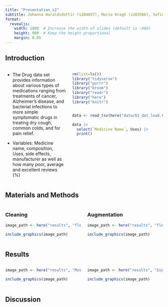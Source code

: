 ```yaml
---
title: "Presentation_v2"
subtitle: Johanna Haraldsdottir (s204657), Marie Kragh (s203566), Sofie Bruun (s194678), Amalie Schultz-Nielsen (s204643) and Malou Bech Jakobsen (s203515)
format:
  revealjs:
    width: 1800  # Increase the width of slides (default is ~960)
    height: 900  # Keep the height proportional
    margin: 0.05
---
```


## Introduction

::: columns
::: {.column width="40%"}
-   The Drug data set provides information about various types of medications ranging from treatments of cancer, Alzheimer's disease, and bacterial infections to more simple symptomatic drugs in treating dry cough, common colds, and for pain relief.

-   Variables: Medicine name, composition, Uses, side effects, manufacturer as well as how many poor, average and excellent reviews (%)
:::

::: {.column width="60%"}
```r
rm(list=ls())
library("tidyverse")
library("purrr")
library("broom")
library("readr")
library("here")
library("knitr")


data <- read_tsv(here("data/01_dat_load.tsv"))

data |>
  select(`Medicine Name`, Uses) |>
  print()
```
:::
:::

## Materials and Methods

::: columns
::: {.column width="50%"}
### Cleaning

```r
image_path <- here("results", "flowdiagram.png")

include_graphics(image_path)
```
:::

::: {.column width="50%"}
### Augmentation

```r
image_path <- here("results", "flow_aug.png")

include_graphics(image_path)
```
:::
:::

## Results

::: columns
::: {.column width="50%"}
```r
image_path <- here("results", "Most_prevalent_medicines_plot.png")

include_graphics(image_path)
```
:::

::: {.column width="50%"}
```r
image_path <- here("results", "Side_Effects_Administration_type.png")

include_graphics(image_path)
```
:::
:::

## Discussion
